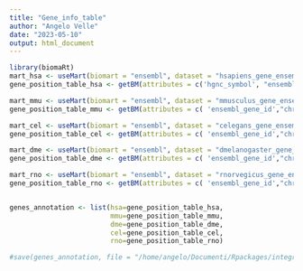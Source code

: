 ```yaml
---
title: "Gene_info_table"
author: "Angelo Velle"
date: "2023-05-10"
output: html_document
---
```


```r

library(biomaRt)
mart_hsa <- useMart(biomart = "ensembl", dataset = "hsapiens_gene_ensembl")
gene_position_table_hsa <- getBM(attributes = c('hgnc_symbol', "ensembl_gene_id", "chromosome_name", "start_position", "end_position", "band", "description" ),  mart = mart_hsa)

mart_mmu <- useMart(biomart = "ensembl", dataset = "mmusculus_gene_ensembl")
gene_position_table_mmu <- getBM(attributes = c( 'ensembl_gene_id',"chromosome_name", "start_position", "end_position", "band", "description" ),  mart = mart_mmu)

mart_cel <- useMart(biomart = "ensembl", dataset = "celegans_gene_ensembl")
gene_position_table_cel <- getBM(attributes = c( 'ensembl_gene_id',"chromosome_name", "start_position", "end_position", "band", "description" ),  mart = mart_cel)

mart_dme <- useMart(biomart = "ensembl", dataset = "dmelanogaster_gene_ensembl")
gene_position_table_dme <- getBM(attributes = c( 'ensembl_gene_id',"chromosome_name", "start_position", "end_position", "band", "description" ),  mart = mart_dme)

mart_rno <- useMart(biomart = "ensembl", dataset = "rnorvegicus_gene_ensembl")
gene_position_table_rno <- getBM(attributes = c( 'ensembl_gene_id',"chromosome_name", "start_position", "end_position", "band", "description" ),  mart = mart_rno)


genes_annotation <- list(hsa=gene_position_table_hsa,
                         mmu=gene_position_table_mmu,
                         dme=gene_position_table_dme,
                         cel=gene_position_table_cel,
                         rno=gene_position_table_rno)

#save(genes_annotation, file = "/home/angelo/Documenti/Rpackages/integrazione/data/genes_annotation.Rdata")

```

